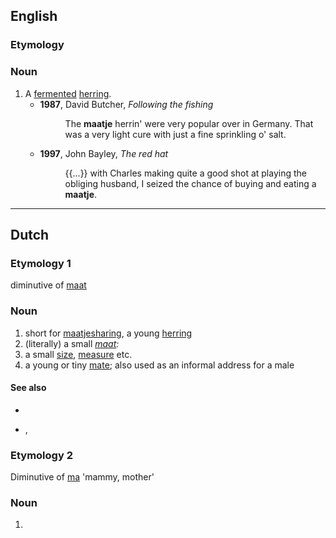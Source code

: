 ==English==

===Etymology===
{{etyl|nl|en}} {{m|nl|maatje}}

===Noun===
{{en-noun}}

# A [[ferment]]ed [[herring]].
#* '''1987''', David Butcher, ''Following the fishing''
#*: The '''maatje''' herrin' were very popular over in Germany. That was a very light cure with just a fine sprinkling o' salt.
#* '''1997''', John Bayley, ''The red hat''
#*: {{...}} with Charles making quite a good shot at playing the obliging husband, I seized the chance of buying and eating a '''maatje'''.

----

==Dutch==

===Etymology 1===
diminutive of [[maat]]

===Noun===
{{nl-noun-dim}}

# short for [[maatjesharing]], a young [[herring]]
# (literally) a small ''[[maat]]:''
# a small [[size]], [[measure]] etc.
# a young or tiny [[mate]]; also used as an informal address for a male

====See also====
* {{l|nl|bokking}}
* {{l|nl|pekelharing}}, {{l|nl|stokvis}}

===Etymology 2===
Diminutive of [[ma]] 'mammy, mother'

===Noun===
{{nl-noun-dim}}

# {{nl-noun form of|dim|ma}}